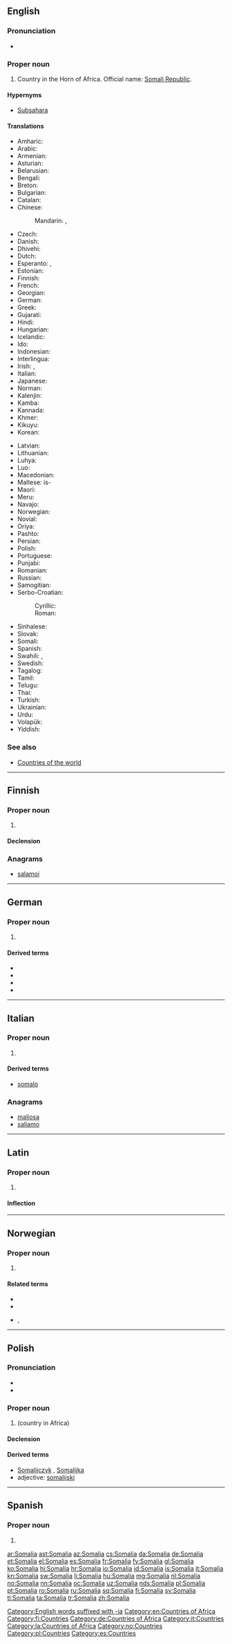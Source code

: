 {{also|Somália|Sómalía|Somàlia}}
==English==
{{wikipedia}}

===Pronunciation===
* {{rhymes|ɑːliə|lang=en}}

===Proper noun===
{{en-proper noun}}

# Country in the Horn of Africa. Official name: [[Somali Republic]].

====Hypernyms====
* [[Subsahara]]

====Translations====
{{trans-top|country in the Horn of Africa}}
* Amharic: {{t|am|ሶማሊ|sc=Ethi}}
* Arabic: {{t+|ar|اَلصُّومَال|m|tr=aṣ-ṣomāl}}
* Armenian: {{t|hy|Սոմալի}}
* Asturian: {{t+|ast|Somalia|f}}
* Belarusian: {{t|be|Самалі́|f|sc=Cyrl}}
* Bengali: {{t|bn|সোমালিয়া|tr=somaliẏa|sc=Beng}}
* Breton: {{t|br|Somalia}}
* Bulgarian: {{t|bg|Сома́лия|f|sc=Cyrl}}
* Catalan: {{t+|ca|Somàlia|f}}
* Chinese:
*: Mandarin: {{t|cmn|索馬里|sc=Hani}}, {{t+|cmn|索马里|tr=Suǒmǎlǐ|sc=Hani}}
* Czech: {{t+|cs|Somálsko|n}}
* Danish: {{t+|da|Somalia}}
* Dhivehi: {{t|dv|ސޯމާލިއާ|sc=Thaa}}
* Dutch: {{t+|nl|Somalië}}
* Esperanto: {{t|eo|Somalio}}, {{t|eo|Somalujo}}
* Estonian: {{t+|et|Somaalia}}
* Finnish: {{t+|fi|Somalia}}
* French: {{t+|fr|Somalie|f}}
* Georgian: {{t|ka|სომალი}}
* German: {{t+|de|Somalia|n}}
* Greek: {{t+|el|Σομαλία|f}}
* Gujarati: {{t-needed|gu}}
* Hindi: {{t+|hi|सोमालिया|m|tr=somāliyā|sc=Deva}}
* Hungarian: {{t+|hu|Szomália}}
* Icelandic: {{t+|is|Sómalía|f}}
* Ido: {{t+|io|Somalia}}
* Indonesian: {{t|id|Somalia}}
* Interlingua: {{t|ia|Somalia}}
* Irish: {{t|ga|Somáil|f|alt=An tSomáil}}, {{t|ga|Poblacht na Somáile|f}}
* Italian: {{t+|it|Somalia|f}}
* Japanese: {{t+|ja|ソマリア|tr=Somaria}}
* Norman: {{t|nrf|Somalie|f}}
* Kalenjin: {{t|kln|Somalia}}
* Kamba: {{t|kam|Somalia}}
* Kannada: {{t+|kn|ಸೊಮಾಲಿಯ|sc=Knda}}
* Khmer: {{t|km|សូម៉ាលី|tr=soomaalii|sc=Khmr}}
* Kikuyu: {{t|ki|Somalia}}
* Korean: {{t+|ko|소말리아|tr=Somallia|sc=Hang}}
{{trans-mid}}
* Latvian: {{t+|lv|Somālija}}
* Lithuanian: {{t+|lt|Somalis}}
* Luhya: {{t|luy|Somalia}}
* Luo: {{t|luo|Somalia}}
* Macedonian: {{t+|mk|Сомалија|f}}
* Maltese: is-{{t|mt|Somalja}}
* Maori: {{t|mi|Hūmārie }}
* Meru: {{t|mer|Somalia}}
* Navajo: {{t|nv|Soomáálii bikéyah}}
* Norwegian: {{t+|no|Somalia}}
* Novial: {{t|nov|Somalia}}
* Oriya: {{t|or|ସୋମାଲିଆ|sc=Orya|tr=sōmāliā}}
* Pashto: {{t|ps|سوماليا|f|tr=somālyā|sc=ps-Arab}}
* Persian: {{t+|fa|سومالی|tr=Sumâli|sc=fa-Arab}}
* Polish: {{t+|pl|Somalia|f}}
* Portuguese: {{t+|pt|Somália}}
* Punjabi: {{t|pa|ਸੋਮਾਲੀਆ|sc=Guru|tr=sōmālīā}}
* Romanian: {{t+|ro|Somalia|f}}
* Russian: {{t+|ru|Сомали́|f}}
* Samogitian: {{t|sgs|Suomalis}}
* Serbo-Croatian:
*: Cyrillic: {{t|sh|Сомалија|f}}
*: Roman: {{t+|sh|Somalija|f}}
* Sinhalese: {{t|si|සෝමාලියාව|sc=Sinh}}
* Slovak: {{t|sk|Somálsko|n}}
* Somali: {{t|so|Soomaaliya}}
* Spanish: {{t+|es|Somalia|f}}
* Swahili: {{t+|sw|Somalia}}, {{t|sw|Usomali}}
* Swedish: {{t+|sv|Somalia}}
* Tagalog: {{t|tl|Somalya}}
* Tamil: {{t+|ta|சோமாலியா|sc=Taml}}
* Telugu: {{t+|te|సొమాలియా|sc=Telu}}
* Thai: {{t+|th|โซมาเลีย|tr=somalia}}
* Turkish: {{t+|tr|Somali}}
* Ukrainian: {{t+|uk|Сомалі́|f|sc=Cyrl}}
* Urdu: {{t|ur|صومالیہ|m|tr=somāliyā|sc=ur-Arab}}
* Volapük: {{t+|vo|Somalän}}
* Yiddish: {{t-needed|yi}}
{{trans-bottom}}

===See also===
* [[Appendix:Countries of the world|Countries of the world]]

[[Category:English words suffixed with -ia]]
[[Category:en:Countries of Africa]]

----

==Finnish==
{{wikipedia|lang=fi}}

===Proper noun===
{{fi-proper noun}}

# {{l|en|Somalia}}

====Declension====
{{fi-decl-kulkija|n=sg|Somali|a}}

===Anagrams===
* [[salamoi#Finnish|salamoi]]

[[Category:fi:Countries]]

----

==German==
{{wikipedia|lang=de}}

===Proper noun===
{{de-proper noun|n}}

# {{l|en|Somalia}}

====Derived terms====
* {{l|de|Somalia-Schilling}}
* {{l|de|Somalier}}
* {{l|de|Somalierin}}
* {{l|de|somalisch}}

[[Category:de:Countries of Africa]]

----

==Italian==
{{wikipedia|lang=it}}

===Proper noun===
{{it-proper noun|g=f}}

# {{l|en|Somalia}}

====Derived terms====
* [[somalo]]

===Anagrams===
* [[maliosa#Italian|maliosa]]
* [[saliamo#Italian|saliamo]]

[[Category:it:Countries]]

----

==Latin==
{{wikipedia|lang=la}}

===Proper noun===
{{la-proper noun|Somalia|Somaliae|Somaliae|f|first}}

# {{lb|la|New Latin}} {{l|en|Somalia}}

====Inflection====
{{la-decl-1st|num=sg|Somali}}

[[Category:la:Countries of Africa]]

----

==Norwegian==

===Proper noun===
{{head|no|proper noun}}

# {{l|en|Somalia}}

====Related terms====
* {{l-nn|somaliar}}
* {{l-nb|somalier}}
* {{l-nb|somalisk}}, {{l-nn|somalisk}}

[[Category:no:Countries]]

----

==Polish==

===Pronunciation===
* {{IPA|/sɔˈmalja/|lang=pl}}
* {{audio|Pl-Somalia.ogg|audio|lang=pl}}

===Proper noun===
{{head|pl|proper noun|g=f}}

# {{l|en|Somalia}} (country in Africa)

====Declension====
{{pl-decl-noun-sing
|Somalia
|Somalii
|Somalii
|Somalię
|Somalią
|Somalii
|Somalio
}}

====Derived terms====
* [[Somalijczyk]] {{g|m}}, [[Somalijka]] {{g|f}}
* adjective: [[somalijski]]

[[Category:pl:Countries]]

----

==Spanish==
{{wikipedia|lang=es}}

===Proper noun===
{{es-proper noun|f}}

# {{l|en|Somalia}}

[[Category:es:Countries]]

[[ar:Somalia]]
[[ast:Somalia]]
[[az:Somalia]]
[[cs:Somalia]]
[[da:Somalia]]
[[de:Somalia]]
[[et:Somalia]]
[[el:Somalia]]
[[es:Somalia]]
[[fr:Somalia]]
[[fy:Somalia]]
[[gl:Somalia]]
[[ko:Somalia]]
[[hi:Somalia]]
[[hr:Somalia]]
[[io:Somalia]]
[[id:Somalia]]
[[is:Somalia]]
[[it:Somalia]]
[[kn:Somalia]]
[[sw:Somalia]]
[[li:Somalia]]
[[hu:Somalia]]
[[mg:Somalia]]
[[nl:Somalia]]
[[no:Somalia]]
[[nn:Somalia]]
[[oc:Somalia]]
[[uz:Somalia]]
[[nds:Somalia]]
[[pl:Somalia]]
[[pt:Somalia]]
[[ro:Somalia]]
[[ru:Somalia]]
[[sq:Somalia]]
[[fi:Somalia]]
[[sv:Somalia]]
[[tl:Somalia]]
[[ta:Somalia]]
[[tr:Somalia]]
[[zh:Somalia]]